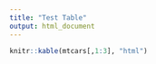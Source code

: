 ```yaml
---
title: "Test Table"
output: html_document
---
```



```r
knitr::kable(mtcars[,1:3], "html")
```


